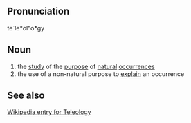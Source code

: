 ==Pronunciation==
te`le*ol"o*gy

==Noun==
# the [[study]] of the [[purpose]] of [[natural]] [[occurrence]]s
# the use of a non-natural purpose to [[explain]] an occurrence

==See also==
[http://en2.wikipedia.org/wiki/Teleology Wikipedia entry for Teleology]